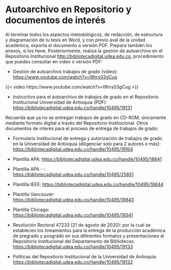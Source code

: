 # Autoarchivo en Repositorio y documentos de interés

Al terminar todos los aspectos metodológicos, de redacción, de estructura y diagramación de tu tesis en Word, y con previo aval de la unidad académica, exporta el documento a versión PDF. Prepara también los anexos, si los tiene. Posteriormente, realiza la gestión de autoarchivo en el Repositorio Institucional <http://bibliotecadigital.udea.edu.co>, procedimiento que puedes consultar en vídeo o versión PDF:

-   Gestión de autoarchivo trabajos de grado (vídeo): <https://www.youtube.com/watch?v=I9hrs03gCug>

::: {.content-visible when-format="html"}

{{< video https://www.youtube.com/watch?v=I9hrs03gCug >}}

:::

-   Instructivo para el autoarchivo de trabajos de grado en el Repositorio Institucional Universidad de Antioquia (PDF): <https://bibliotecadigital.udea.edu.co/handle/10495/19131>

Recuerda que ya no se entregan trabajos de grado en CD-ROM, únicamente mediante formato digital a través del Repositorio Institucional. Otros documentos de interés para el proceso de entrega de trabajos de grado:

-   Formulario institucional de entrega y autorización de trabajos de grado en la Universidad de Antioquia (diligenciar solo para 2 autores o más): <https://bibliotecadigital.udea.edu.co/handle/10495/19164>

-   Plantilla APA: <https://bibliotecadigital.udea.edu.co/handle/10495/18841>

-   Plantilla APA - \LaTeX: <https://bibliotecadigital.udea.edu.co/handle/10495/25851>

-   Plantilla IEEE: <https://bibliotecadigital.udea.edu.co/handle/10495/18844>

-   Plantilla Vancouver: <https://bibliotecadigital.udea.edu.co/handle/10495/18843>

-   Plantilla Chicago: <https://bibliotecadigital.udea.edu.co/handle/10495/19341>

-   Resolución Rectoral 47233 (21 de agosto de 2020): por la cual se establecen los lineamientos para la entrega de la producción académica de pregrado y posgrado en sus diferentes formatos y presentaciones al Repositorio Institucional del Departamento de Bibliotecas: <https://bibliotecadigital.udea.edu.co/handle/10495/19133>

-   Políticas del Repositorio Institucional de la Universidad de Antioquia: <https://bibliotecadigital.udea.edu.co/handle/10495/19132>
